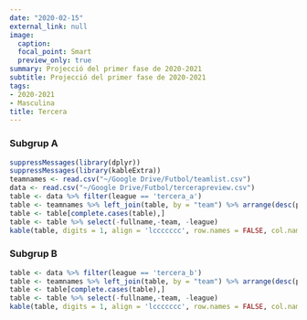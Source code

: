 ```yaml
---
date: "2020-02-15"
external_link: null
image:
  caption: 
  focal_point: Smart
  preview_only: true
summary: Projecció del primer fase de 2020-2021
subtitle: Projecció del primer fase de 2020-2021
tags:
- 2020-2021
- Masculina
title: Tercera
---
```

### Subgrup A

```r
suppressMessages(library(dplyr))
suppressMessages(library(kableExtra))
teamnames <- read.csv("~/Google Drive/Futbol/teamlist.csv")
data <- read.csv("~/Google Drive/Futbol/tercerapreview.csv")
table <- data %>% filter(league == 'tercera_a')
table <- teamnames %>% left_join(table, by = "team") %>% arrange(desc(proj.points))
table <- table[complete.cases(table),]
table <- table %>% select(-fullname,-team, -league)
kable(table, digits = 1, align = 'lccccccc', row.names = FALSE, col.names = c('Club', 'Punts', 'GD', '1-3', '4-6','7-11', 'Favor', 'Contra', 'Qualitat')) %>% add_header_above(c('Primer Fase de 2020-2021' = 1, 'Projecció' = 2, 'Probabilitat (%)' = 3, 'xGols' = 3)) %>% column_spec(1, bold = T) %>% column_spec(3, border_right = T) %>% column_spec(6, border_right = T)
```

### Subgrup B

```r
table <- data %>% filter(league == 'tercera_b')
table <- teamnames %>% left_join(table, by = "team") %>% arrange(desc(proj.points))
table <- table[complete.cases(table),]
table <- table %>% select(-fullname,-team, -league)
kable(table, digits = 1, align = 'lccccccc', row.names = FALSE, col.names = c('Club', 'Punts', 'GD', '1-3', '4-6','7-11', 'Favor', 'Contra', 'Qualitat')) %>% add_header_above(c('Primer Fase de 2020-2021' = 1, 'Projecció' = 2, 'Probabilitat (%)' = 3, 'xGols' = 3)) %>% column_spec(1, bold = T) %>% column_spec(3, border_right = T) %>% column_spec(6, border_right = T)
```

